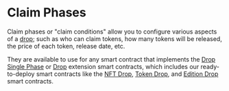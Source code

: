 # Claim Phases

Claim phases or "claim conditions" allow you to configure various aspects of a [drop](/glossary/drop); such as who can claim tokens,
how many tokens will be released, the price of each token, release date, etc.

They are available to use for any smart contract that implements the [Drop Single Phase](/contracts/build/extensions/general/DropSinglePhase)
or [Drop](/solidity/extensions/drop) extension smart contracts, which includes our ready-to-deploy smart contracts like the
[NFT Drop](https://thirdweb.com/thirdweb.eth/DropERC721), [Token Drop](https://thirdweb.com/thirdweb.eth/DropERC20), and [Edition Drop](https://thirdweb.com/thirdweb.eth/DropERC1155) smart contracts.
